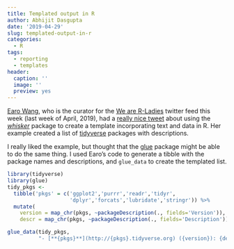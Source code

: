 ```yaml
---
title: Templated output in R
author: Abhijit Dasgupta
date: '2019-04-29'
slug: templated-output-in-r
categories:
  - R
tags:
  - reporting
  - templates
header:
  caption: ''
  image: ''
  preview: yes
---
```


[Earo Wang](https://twitter.com/earowang), who is the curator for the [We are R-Ladies](https://twitter.com/WeAreRLadies) twitter feed this week (last week of April, 2019), had a [really nice tweet](https://twitter.com/WeAreRLadies/status/1122816061164797953) about using the [_whisker_](https://cran.r-project.org/web/packages/whisker/index.html) package to create a template incorporating text and data in R. Her example created a list of [tidyverse](http://www.tidyverse.org) packages with descriptions. 

I really liked the example, but thought that the [glue](https://cran.r-project.org/web/packages/glue/index.html) package might be able to do the same thing. I used Earo's code to generate a tibble with the package names and descriptions, and `glue_data` to create the templated list. 

```r
library(tidyverse)
library(glue)
tidy_pkgs <- 
  tibble('pkgs' = c('ggplot2','purrr','readr','tidyr',
                    'dplyr','forcats','lubridate','stringr')) %>% 
  mutate(
    version = map_chr(pkgs, ~packageDescription(., fields='Version')),
    descr = map_chr(pkgs, ~packageDescription(., fields='Description')))

glue_data(tidy_pkgs, 
          "- [**{pkgs}**](http://{pkgs}.tidyverse.org) ({version}): {descr}")
```

